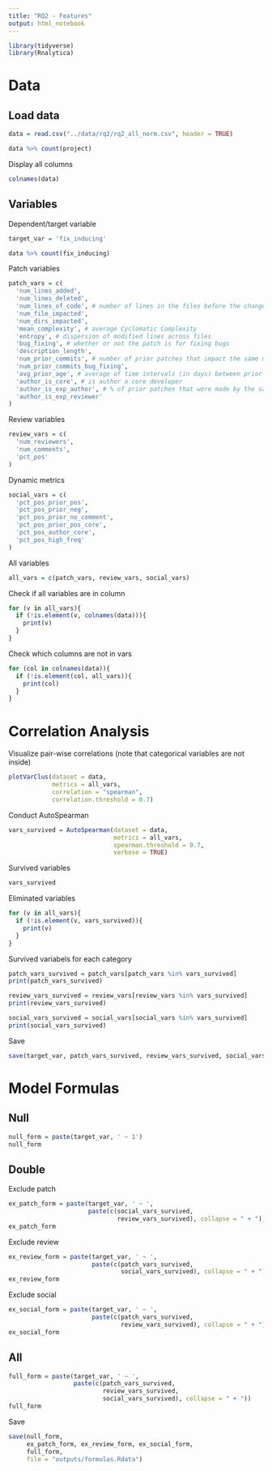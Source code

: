 ```yaml
---
title: "RQ2 - Features"
output: html_notebook
---
```


```r
library(tidyverse)
library(Rnalytica)
```


# Data

## Load data

```r
data = read.csv("../data/rq2/rq2_all_norm.csv", header = TRUE)
```

```r
data %>% count(project)
```

Display all columns

```r
colnames(data)
```

## Variables

Dependent/target variable

```r
target_var = 'fix_inducing'
```

```r
data %>% count(fix_inducing)
```

Patch variables

```r
patch_vars = c(
  'num_lines_added',
  'num_lines_deleted',
  'num_lines_of_code', # number of lines in the files before the change
  'num_file_impacted',
  'num_dirs_impacted',
  'mean_complexity', # average Cyclomatic Complexity
  'entropy', # dispersion of modified lines across files
  'bug_fixing', # whether or not the patch is for fixing bugs
  'description_length',
  'num_prior_commits', # number of prior patches that impact the same modified lines
  'num_prior_commits_bug_fixing',
  'avg_prior_age', # average of time intervals (in days) between prior patches and this patch
  'author_is_core', # is author a core developer
  'author_is_exp_author', # % of prior patches that were made by the same author > 0.05
  'author_is_exp_reviewer'
)
```

Review variables

```r
review_vars = c(
  'num_reviewers',
  'num_comments',
  'pct_pos'
)
```


Dynamic metrics

```r
social_vars = c(
  'pct_pos_prior_pos',
  'pct_pos_prior_neg',
  'pct_pos_prior_no_comment',
  'pct_pos_prior_pos_core',
  'pct_pos_author_core',
  'pct_pos_high_freq'
)
```

All variables

```r
all_vars = c(patch_vars, review_vars, social_vars)
```

Check if all variables are in column

```r
for (v in all_vars){
  if (!is.element(v, colnames(data))){
    print(v)
  }
}
```

Check which columns are not in vars


```r
for (col in colnames(data)){
  if (!is.element(col, all_vars)){
    print(col)
  }
}
```

# Correlation Analysis

Visualize pair-wise correlations (note that categorical variables are not inside)

```r
plotVarClus(dataset = data,
            metrics = all_vars,
            correlation = "spearman",
            correlation.threshold = 0.7)
```

Conduct AutoSpearman

```r
vars_survived = AutoSpearman(dataset = data,
                             metrics = all_vars,
                             spearman.threshold = 0.7,
                             verbose = TRUE)
```

Survived variables

```r
vars_survived
```

Eliminated variables

```r
for (v in all_vars){
  if (!is.element(v, vars_survived)){
    print(v)
  }
}
```

Survived variabels for each category

```r
patch_vars_survived = patch_vars[patch_vars %in% vars_survived]
print(patch_vars_survived)
```

```r
review_vars_survived = review_vars[review_vars %in% vars_survived]
print(review_vars_survived)
```

```r
social_vars_survived = social_vars[social_vars %in% vars_survived]
print(social_vars_survived)
```

Save

```r
save(target_var, patch_vars_survived, review_vars_survived, social_vars_survived, file = "outputs/features.Rdata")
```

# Model Formulas

## Null

```r
null_form = paste(target_var, ' ~ 1')
null_form
```

## Double

Exclude patch

```r
ex_patch_form = paste(target_var, ' ~ ',
                      paste(c(social_vars_survived,
                              review_vars_survived), collapse = " + "))
ex_patch_form
```

Exclude review

```r
ex_review_form = paste(target_var, ' ~ ',
                       paste(c(patch_vars_survived,
                               social_vars_survived), collapse = " + "))
ex_review_form
```

Exclude social

```r
ex_social_form = paste(target_var, ' ~ ',
                       paste(c(patch_vars_survived,
                               review_vars_survived), collapse = " + "))
ex_social_form
```

## All

```r
full_form = paste(target_var, ' ~ ',
                  paste(c(patch_vars_survived,
                          review_vars_survived,
                          social_vars_survived), collapse = " + "))
full_form
```

Save

```r
save(null_form,
     ex_patch_form, ex_review_form, ex_social_form,
     full_form,
     file = "outputs/formulas.Rdata")
```
